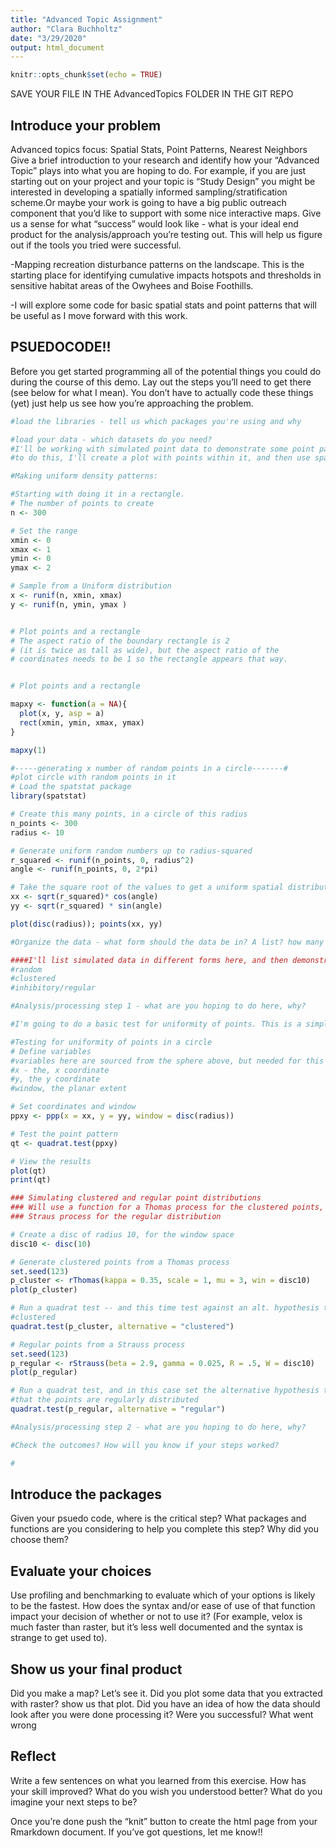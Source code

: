```yaml
---
title: "Advanced Topic Assignment"
author: "Clara Buchholtz"
date: "3/29/2020"
output: html_document
---
```


```r
knitr::opts_chunk$set(echo = TRUE)
```


SAVE YOUR FILE IN THE AdvancedTopics FOLDER IN THE GIT REPO

## Introduce your problem

Advanced topics focus: Spatial Stats, Point Patterns, Nearest Neighbors
Give a brief introduction to your research and identify how your "Advanced Topic" plays into what you are hoping to do. For example, if you are just starting out on your project and your topic is "Study Design" you might be interested in developing a spatially informed sampling/stratification scheme.Or maybe your work is going to have a big public outreach component that you'd like to support with some nice interactive maps. Give us a sense for what "success" would look like - what is your ideal end product for the analysis/approach you're testing out. This will help us figure out if the tools you tried were successful.

-Mapping recreation disturbance patterns on the landscape. This is the starting place for identifying cumulative impacts hotspots and thresholds in sensitive habitat areas of the Owyhees and Boise Foothills. 

-I will explore some code for basic spatial stats and point patterns that will be useful as I move forward with this work. 

## PSUEDOCODE!!
Before you get started programming all of the potential things you could do during the course of this demo. Lay out the steps you'll need to get there (see below for what I mean). You don't have to actually code these things (yet) just help us see how you're approaching the problem.
```r
#load the libraries - tell us which packages you're using and why

#load your data - which datasets do you need?
#I'll be working with simulated point data to demonstrate some point pattern analyses. In order
#to do this, I'll create a plot with points within it, and then use spatial tests to investigate point patterns. Finally, I'll bring in real data and use the tests on the real data as well. 

#Making uniform density patterns:

#Starting with doing it in a rectangle.
# The number of points to create
n <- 300

# Set the range
xmin <- 0
xmax <- 1
ymin <- 0
ymax <- 2

# Sample from a Uniform distribution
x <- runif(n, xmin, xmax)
y <- runif(n, ymin, ymax )


# Plot points and a rectangle
# The aspect ratio of the boundary rectangle is 2 
# (it is twice as tall as wide), but the aspect ratio of the
# coordinates needs to be 1 so the rectangle appears that way.


# Plot points and a rectangle

mapxy <- function(a = NA){
  plot(x, y, asp = a)
  rect(xmin, ymin, xmax, ymax)
}

mapxy(1)

#-----generating x number of random points in a circle-------#
#plot circle with random points in it
# Load the spatstat package
library(spatstat)

# Create this many points, in a circle of this radius
n_points <- 300
radius <- 10

# Generate uniform random numbers up to radius-squared
r_squared <- runif(n_points, 0, radius^2)
angle <- runif(n_points, 0, 2*pi)

# Take the square root of the values to get a uniform spatial distribution
xx <- sqrt(r_squared)* cos(angle)
yy <- sqrt(r_squared) * sin(angle)

plot(disc(radius)); points(xx, yy)

#Organize the data - what form should the data be in? A list? how many elements, a data frame? how many rows and columns?

####I'll list simulated data in different forms here, and then demonstrate a test :
#random 
#clustered 
#inhibitory/regular

#Analysis/processing step 1 - what are you hoping to do here, why? 

#I'm going to do a basic test for uniformity of points. This is a simple point pattern analysis to try, and a good thing to screen point data for. 

#Testing for uniformity of points in a circle
# Define variables
#variables here are sourced from the sphere above, but needed for this analysis are:
#x - the, x coordinate
#y, the y coordinate
#window, the planar extent

# Set coordinates and window
ppxy <- ppp(x = xx, y = yy, window = disc(radius))

# Test the point pattern
qt <- quadrat.test(ppxy)

# View the results
plot(qt)
print(qt)

### Simulating clustered and regular point distributions
### Will use a function for a Thomas process for the clustered points, and a function for a 
### Straus process for the regular distribution

# Create a disc of radius 10, for the window space
disc10 <- disc(10)

# Generate clustered points from a Thomas process
set.seed(123)
p_cluster <- rThomas(kappa = 0.35, scale = 1, mu = 3, win = disc10)
plot(p_cluster)

# Run a quadrat test -- and this time test against an alt. hypothesis that the points are
#clustered
quadrat.test(p_cluster, alternative = "clustered")

# Regular points from a Strauss process
set.seed(123)
p_regular <- rStrauss(beta = 2.9, gamma = 0.025, R = .5, W = disc10)
plot(p_regular)

# Run a quadrat test, and in this case set the alternative hypothesis to specifically be 
#that the points are regularly distributed
quadrat.test(p_regular, alternative = "regular")

#Analysis/processing step 2 - what are you hoping to do here, why? 

#Check the outcomes? How will you know if your steps worked?

# 
```

## Introduce the packages
Given your psuedo code, where is the critical step? What packages and functions are you considering to help you complete this step? Why did you choose them? 

## Evaluate your choices
Use profiling and benchmarking to evaluate which of your options is likely to be the fastest. How does the syntax and/or ease of use of that function impact your decision of whether or not to use it? (For example, velox is much faster than raster, but it's less well documented and the syntax is strange to get used to).

## Show us your final product
Did you make a map? Let's see it. Did you plot some data that you extracted with raster? show us that plot. Did you have an idea of how the data should look after you were done processing it? Were you successful? What went wrong

## Reflect
Write a few sentences on what you learned from this exercise. How has your skill improved? What do you wish you understood better? What do you imagine your next steps to be?

Once you're done push the "knit" button to create the html page from your Rmarkdown document. If you've got questions, let me know!!